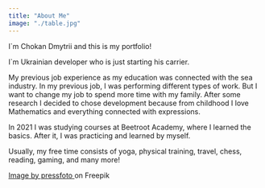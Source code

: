 ```yaml
---
title: "About Me"
image: "./table.jpg"
---
```



I`m Chokan Dmytrii and this is my portfolio!

I`m Ukrainian developer who is just starting his carrier.

My previous job experience as my education was connected with the sea industry. In my previous job, I was performing different types of work. But I want to change my job to spend more time with my family. After some research I decided to chose development because from childhood I love Mathematics and everything connected with expressions.

In 2021 I was studying courses at Beetroot Academy, where I learned the basics. After it, I was practicing and learned by myself.

Usually, my free time consists of yoga, physical training, travel, chess, reading, gaming, and many more!

<a href="https://www.freepik.com/free-photo/workplace_5633880.htm#query=table%20with%20laptop&position=4&from_view=search&track=sph">
  Image by pressfoto
</a> on Freepik
